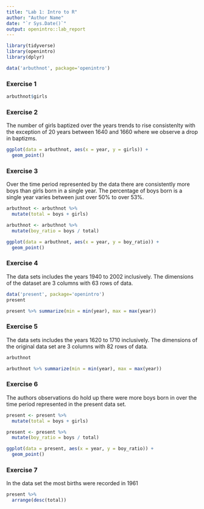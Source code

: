 ```yaml
---
title: "Lab 1: Intro to R"
author: "Author Name"
date: "`r Sys.Date()`"
output: openintro::lab_report
---
```


```r
library(tidyverse)
library(openintro)
library(dplyr)

data('arbuthnot', package='openintro')

```

### Exercise 1

```r
arbuthnot$girls
```


### Exercise 2

The number of girls baptized over the years trends to rise consistenlty with the exception of 20 years between 1640 and 1660 where we observe a drop in baptizms. 

```r
ggplot(data = arbuthnot, aes(x = year, y = girls)) + 
  geom_point()
```


### Exercise 3

Over the time period represented by the data there are consistently more boys than girls born in a single year. The percentage of boys born is a single year varies between just over 50% to over 53%.

```r

arbuthnot <- arbuthnot %>%
  mutate(total = boys + girls)

arbuthnot <- arbuthnot %>%
  mutate(boy_ratio = boys / total)

ggplot(data = arbuthnot, aes(x = year, y = boy_ratio)) + 
  geom_point()

```


### Exercise 4

The data sets includes the years 1940 to 2002 inclusively. The dimensions of the dataset are 3 columns with 63 rows of data. 

```r
data('present', package='openintro')
present

present %>% summarize(min = min(year), max = max(year))

```


### Exercise 5

The data sets includes the years 1620 to 1710 inclusively. The dimensions of the original data set are 3 columns with 82 rows of data. 

```r

arbuthnot

arbuthnot %>% summarize(min = min(year), max = max(year))


```


### Exercise 6

The authors observations do hold up there were more boys born in over the time period represented in the present data set. 

```r

present <- present %>%
  mutate(total = boys + girls)

present <- present %>%
  mutate(boy_ratio = boys / total)

ggplot(data = present, aes(x = year, y = boy_ratio)) + 
  geom_point()

```


### Exercise 7

In the data set the most births were recorded in 1961

```r

present %>%
  arrange(desc(total))



```

